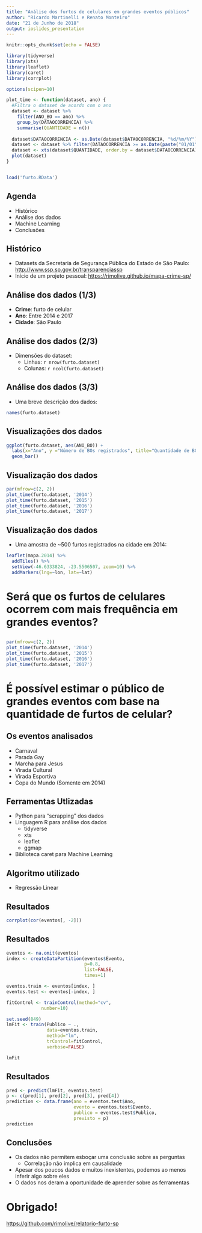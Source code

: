 ```yaml
---
title: "Análise dos furtos de celulares em grandes eventos públicos"
author: "Ricardo Martinelli e Renato Monteiro"
date: "21 de Junho de 2018"
output: ioslides_presentation
---
```


```r
knitr::opts_chunk$set(echo = FALSE)

library(tidyverse)
library(xts)
library(leaflet)
library(caret)
library(corrplot)

options(scipen=10)

plot_time <- function(dataset, ano) {
  #Filtra o dataset de acordo com o ano
  dataset <- dataset %>%
    filter(ANO_BO == ano) %>%
    group_by(DATAOCORRENCIA) %>%
    summarise(QUANTIDADE = n())
  
  dataset$DATAOCORRENCIA <- as.Date(dataset$DATAOCORRENCIA, "%d/%m/%Y")
  dataset <- dataset %>% filter(DATAOCORRENCIA >= as.Date(paste("01/01", ano, sep="/"), "%d/%m/%Y"))
  dataset <- xts(dataset$QUANTIDADE, order.by = dataset$DATAOCORRENCIA)
  plot(dataset)
}


load('furto.RData')
```

## Agenda

- Histórico
- Análise dos dados
- Machine Learning
- Conclusões

## Histórico

- Datasets da Secretaria de Segurança Pública do Estado de São Paulo: <http://www.ssp.sp.gov.br/transparenciassp>
- Início de um projeto pessoal: <https://rimolive.github.io/mapa-crime-sp/>

## Análise dos dados (1/3)

- __Crime__: furto de celular
- __Ano__: Entre 2014 e 2017
- __Cidade__: São Paulo

## Análise dos dados (2/3)

- Dimensões do dataset:
  - Linhas: `r nrow(furto.dataset)`
  - Colunas: `r ncol(furto.dataset)`

## Análise dos dados (3/3)

- Uma breve descrição dos dados:

```r
names(furto.dataset)
```

## Visualizações dos dados

```r
ggplot(furto.dataset, aes(ANO_BO)) +
  labs(x="Ano", y ="Número de BOs registrados", title="Quantidade de BOs registrados por ano em São Paulo") + 
  geom_bar()
```

## Visualização dos dados

```r
par(mfrow=c(2, 2))
plot_time(furto.dataset, '2014')
plot_time(furto.dataset, '2015')
plot_time(furto.dataset, '2016')
plot_time(furto.dataset, '2017')
```

## Visualização dos dados

- Uma amostra de ~500 furtos registrados na cidade em 2014:
```r
leaflet(mapa.2014) %>%
  addTiles() %>%
  setView(-46.6333824, -23.5506507, zoom=10) %>%
  addMarkers(lng=~lon, lat=~lat)
```

# Será que os furtos de celulares ocorrem com mais frequência em grandes eventos?

## 

```r
par(mfrow=c(2, 2))
plot_time(furto.dataset, '2014')
plot_time(furto.dataset, '2015')
plot_time(furto.dataset, '2016')
plot_time(furto.dataset, '2017')
```

# É possível estimar o público de grandes eventos com base na quantidade de furtos de celular?

## Os eventos analisados

- Carnaval
- Parada Gay
- Marcha para Jesus
- Virada Cultural
- Virada Esportiva
- Copa do Mundo (Somente em 2014)

## Ferramentas Utlizadas

- Python para "scrapping" dos dados
- Linguagem R para análise dos dados
  - tidyverse
  - xts
  - leaflet
  - ggmap
- Biblioteca caret para Machine Learning

## Algoritmo utilizado

- Regressão Linear

## Resultados

```r
corrplot(cor(eventos[, -2]))
```

## Resultados

```r
eventos <- na.omit(eventos)
index <- createDataPartition(eventos$Evento,
                             p=0.8,
                             list=FALSE,
                             times=1)

eventos.train <- eventos[index, ]
eventos.test <- eventos[-index, ]

fitControl <- trainControl(method="cv",
             number=10)

set.seed(849)
lmFit <- train(Publico ~ .,
               data=eventos.train,
               method="lm",
               trControl=fitControl,
               verbose=FALSE)

lmFit
```

## Resultados

```r
pred <- predict(lmFit, eventos.test)
p <- c(pred[1], pred[2], pred[3], pred[4])
prediction <- data.frame(ano = eventos.test$Ano,
                         evento = eventos.test$Evento,
                         publico = eventos.test$Publico,
                         previsto = p)
prediction
```

## Conclusões

- Os dados não permitem esboçar uma conclusão sobre as perguntas
  - Correlação não implica em causalidade
- Apesar dos poucos dados e muitos inexistentes, podemos ao menos inferir algo sobre eles
- O dados nos deram a oportunidade de aprender sobre as ferramentas

# Obrigado!

<https://github.com/rimolive/relatorio-furto-sp>
